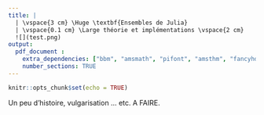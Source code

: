 ```yaml
---
title: |
  | \vspace{3 cm} \Huge \textbf{Ensembles de Julia}
  | \vspace{0.1 cm} \Large théorie et implémentations \vspace{2 cm}
  ![](test.png)
output: 
  pdf_document :
    extra_dependencies: ["bbm", "amsmath", "pifont", "amsthm", "fancyhdr"]
    number_sections: TRUE
---
```


```r
knitr::opts_chunk$set(echo = TRUE)
```

<!-- sommaire -->

\pagenumbering{gobble}
\newpage
\pagenumbering{gobble}
\renewcommand\contentsname{Sommaire}
\vspace{6cm}
\tableofcontents
\newpage
\pagenumbering{arabic}

<!-- en tête et pied de page -->

<!-- en tête -->

\pagestyle{fancy}
\renewcommand{\headrulewidth}{1pt} 
\fancyhead[L]{Martin Rochas}
\fancyhead[R]{M1 SSD UGA 2022.2023}

<!-- pied de page  -->

\fancyfoot[R]{\textit{page \thepage}}
\fancyfoot[C]{}
\setlength{\parindent}{0pt}

<!-- les théorèmes styles -->

\theoremstyle{plain}
\newtheorem{thm}{Théorème}[section]
\newtheorem{lem}{Lemme}[section]
\newtheorem{prop}{Proposition}[section]
\newtheorem{corr}{Corollaire}[section]

\theoremstyle{definition}
\newtheorem{ex}{Exemple}[section]
\newtheorem{deft}{Définition}[section]

\theoremstyle{remark}
\newtheorem*{rem}{Remarque}

<!-- Début du document -->

\section{Introduction}

Un peu d'histoire, vulgarisation ... etc. A FAIRE. 

\section{Les ensembles de Julia}




